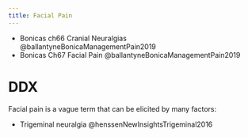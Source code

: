 ```yaml
---
title: Facial Pain
---
```


:::{.callout-note title="Books to read later"}

- Bonicas ch66 Cranial Neuralgias @ballantyneBonicaManagementPain2019
- Bonicas Ch67 Facial Pain @ballantyneBonicaManagementPain2019
:::



# DDX

Facial pain is a vague term that can be elicited by many factors:

- Trigeminal neuralgia @henssenNewInsightsTrigeminal2016

